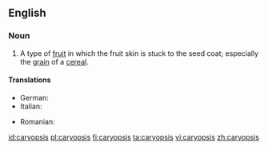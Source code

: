 ==English==

===Noun===
{{en-noun|caryopses}}

# A type of [[fruit]] in which the fruit skin is stuck to the seed coat; especially the [[grain]] of a [[cereal]].

====Translations====
{{trans-top|a type of fruit}}
* German: {{t+|de|Karyopse|f}}
* Italian: {{t|it|cariosside|f}}
{{trans-mid}}
* Romanian: {{t+|ro|cariopsă|f}}
{{trans-bottom}}

[[id:caryopsis]]
[[pl:caryopsis]]
[[fi:caryopsis]]
[[ta:caryopsis]]
[[vi:caryopsis]]
[[zh:caryopsis]]